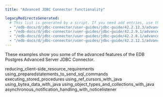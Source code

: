 ```yaml
---
title: "Advanced JDBC Connector functionality"

legacyRedirectsGenerated:
  # This list is generated by a script. If you need add entries, use the `legacyRedirects` key.
  - "/edb-docs/d/jdbc-connector/user-guides/jdbc-guide/42.2.12.3/advanced_jdbc_connector_functionality.html"
  - "/edb-docs/d/jdbc-connector/user-guides/jdbc-guide/42.2.9.1/advanced_jdbc_connector_functionality.html"
  - "/edb-docs/d/jdbc-connector/user-guides/jdbc-guide/42.2.8.1/advanced_jdbc_connector_functionality.html"
  - "/edb-docs/d/jdbc-connector/user-guides/jdbc-guide/42.2.12.1/advanced_jdbc_connector_functionality.html"
---
```


<div id="advanced_jdbc_connector_functionality" class="registered_link"></div>

These examples show you some of the advanced features of the EDB Postgres Advanced Server JDBC Connector.

<div class="toctree" maxdepth="4">

reducing_client-side_resource_requirements using_preparedstatements_to_send_sql_commands executing_stored_procedures using_ref_cursors_with_java using_bytea_data_with_java using_object_types_and_collections_with_java asynchronous_notification_handling_with_noticelistener

</div>
